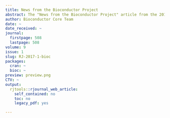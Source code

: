 ```yaml
---
title: News from the Bioconductor Project
abstract: The "News from the Bioconductor Project" article from the 2017-1 issue.
author: Bioconductor Core Team
date: ~
date_received: ~
journal:
  firstpage: 508
  lastpage: 508
volume: 9
issue: 1
slug: RJ-2017-1-bioc
packages:
  cran: ~
  bioc: ~
preview: preview.png
CTV: ~
output:
  rjtools::rjournal_web_article:
    self_contained: no
    toc: no
    legacy_pdf: yes

---
```


